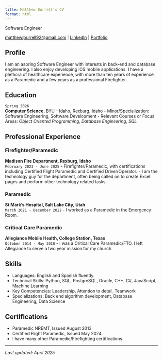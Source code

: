 ```yaml
---
title: Matthew Burrell's CV
format: html
---
```



Software Engineer

<div id="webaddress">
<a href="mailto:[matthewjburrell92@gmail.com]">matthewjburrell92@gmail.com</a> |
<a href="[https://www.linkedin.com/in/matthew-burrell-245735255/]">LinkedIn</a> |
<a href="[https://github.com/MatthewBurrell-92/MatthewBurrell-92.github.io]">Portfolio</a>
</div>

## Profile

I am an aspring Software Engineer with interests in back-end and database engineering. I also enjoy developing iOS mobile applications. I have a plethora of healthcare experience, with more than ten years of experience as a Paramedic and a few years as a professional Firefighter.

## Education

`Spring 2026`  
__Computer Science__, BYU - Idaho, Rexburg, Idaho
- Minor/Specialization: Software Engineering, Software Development
- Relevant Courses or Focus Areas: *Object Oriented Programming, Database Engineering, SQL*

## Professional Experience

### Firefighter/Paramedic
__Madison Fire Department, Rexburg, Idaho__  
`February 2023 - June 2025`
- Firefighter/Paramedic, with certifications including Certified Flight Paramedic and Certified Driver/Operator.
- I am the technology guy for the department, often being called on to create Excel pages and perform other technology related tasks.

### Paramedic
__St Mark's Hospital, Salt Lake City, Utah__  
`March 2021 - December 2022`
- I worked as a Paramedic in the Emergency Room.

### Critical Care Paramedic
__Allegiance Mobile Health, College Station, Texas__  
`October 2014 - May 2018`
- I was a Critical Care Paramedic/FTO. I left Allegiance to serve a two year mission for my church.

<!-- ## Volunteer Experience

### [Role Title]
__[Organization Name], [Location]__  
`[Start Date] - [End Date]`
- [Brief description of your volunteer activities or contributions.]

### [Role Title]
__[Organization Name], [Location]__  
`[Start Date] - [End Date]`
- [Brief description of your volunteer activities or contributions.] -->

## Skills

- Languages: English and Spanish fluently.
- Technical Skills: Python, SQL, PostgreSQL, Oracle, C++, C#, JavaScript, Machine Learning
- Key Competencies: Leadership, Attention to detail, Teamwork
- Specializations: Back end algorithm development, Database Engineering, Data Science

## Certifications

- Paramedic NREMT, Issued August 2013
- Certified Flight Paramedic, Issued May 2024
- I have many other Paramedic/Firefighting certifications. 

---

_Last updated: April 2025_